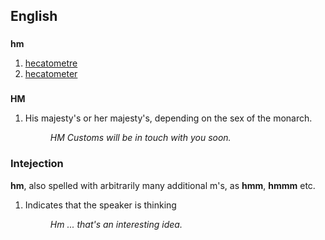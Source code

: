 ==English==

==={{abbreviation}}===
'''hm'''

# [[hecatometre]]
# [[hecatometer]]

==={{abbreviation}}===
'''HM'''

# {{UK}} His majesty's or her majesty's, depending on the sex of the monarch.
#: ''HM Customs will be in touch with you soon.''

===Intejection===
'''hm''', also spelled with arbitrarily many additional m's, as '''hmm''', '''hmmm''' etc.

# Indicates that the speaker is thinking
#: ''Hm ... that's an interesting idea.''